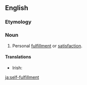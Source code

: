 ==English==

===Etymology===
{{prefix|en|self|fulfillment}}

===Noun===
{{en-noun|~}}

# Personal [[fulfillment]] or [[satisfaction]].

====Translations====
{{trans-top|personal fulfillment}}
* Irish: {{t|ga|féin-chomhlíonadh|m}}
{{trans-mid}}
{{trans-bottom}}

[[ja:self-fulfillment]]